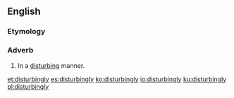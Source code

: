 ==English==

===Etymology===
{{suffix|disturbing|ly|lang=en}}

===Adverb===
{{en-adv}}

# In a [[disturb]]ing manner.

[[et:disturbingly]]
[[es:disturbingly]]
[[ko:disturbingly]]
[[io:disturbingly]]
[[ku:disturbingly]]
[[pl:disturbingly]]